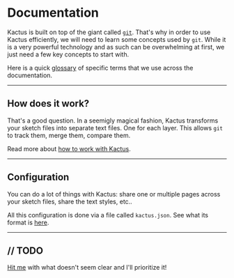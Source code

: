 
# Documentation

Kactus is built on top of the giant called [`git`](https://git-scm.com). That's why in order to use Kactus efficiently, we will need to learn some concepts used by `git`. While it is a very powerful technology and as such can be overwhelming at first, we just need a few key concepts to start with.

Here is a quick [glossary](/help/glossary) of specific terms that we use across the documentation.

---

## How does it work?

That's a good question. In a seemigly magical fashion, Kactus transforms your sketch files into separate text files. One for each layer. This allows `git` to track them, merge them, compare them.

Read more about [how to work with Kactus](/help/how-to).

---

## Configuration

You can do a lot of things with Kactus: share one or multiple pages across your sketch files, share the text styles, etc..

All this configuration is done via a file called `kactus.json`. See what its format is [here](/help/kactus-dot-json).

---

## // TODO

[Hit me](/contact) with what doesn't seem clear and I'll prioritize it!

